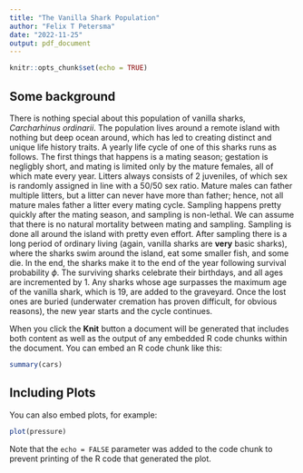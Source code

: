 ```yaml
---
title: "The Vanilla Shark Population"
author: "Felix T Petersma"
date: "2022-11-25"
output: pdf_document
---
```


```r
knitr::opts_chunk$set(echo = TRUE)
```

## Some background

There is nothing special about this population of vanilla sharks, *Carcharhinus ordinarii*. 
The population lives around a remote island with nothing but deep ocean around, which has led to creating distinct and unique life history traits. 
A yearly life cycle of one of this sharks runs as follows. 
The first things that happens is a mating season; gestation is negligbly short, and mating is limited only by the mature females, all of which mate every year. 
Litters always consists of 2 juveniles, of which sex is randomly assigned in line with a 50/50 sex ratio.
Mature males can father multiple litters, but a litter can never have more than father; hence, not all mature males father a litter every mating cycle.
Sampling happens pretty quickly after the mating season, and sampling is non-lethal. We can assume that there is no natural mortality between mating and sampling. 
Sampling is done all around the island with pretty even effort. 
After sampling there is a long period of ordinary living (again, vanilla sharks are **very** basic sharks), where the sharks swim around the island, eat some smaller fish, and some die. 
In the end, the sharks make it to the end of the year following survival probability $\phi$. 
The surviving sharks celebrate their birthdays, and all ages are incremented by 1. 
Any sharks whose age surpasses the maximum age of the vanilla shark, which is 19, are added to the graveyard. 
Once the lost ones are buried (underwater cremation has proven difficult, for obvious reasons), the new year starts and the cycle continues. 






When you click the **Knit** button a document will be generated that includes both content as well as the output of any embedded R code chunks within the document. You can embed an R code chunk like this:

```r
summary(cars)
```

## Including Plots

You can also embed plots, for example:

```r
plot(pressure)
```

Note that the `echo = FALSE` parameter was added to the code chunk to prevent printing of the R code that generated the plot.

